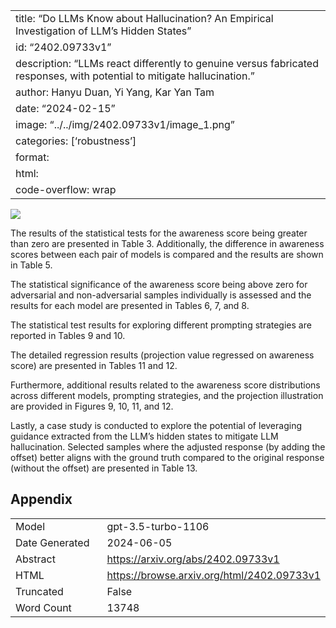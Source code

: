 
---
title: "Do LLMs Know about Hallucination? An Empirical Investigation of LLM's Hidden States"
id: "2402.09733v1"
description: "LLMs react differently to genuine versus fabricated responses, with potential to mitigate hallucination."
author: Hanyu Duan, Yi Yang, Kar Yan Tam
date: "2024-02-15"
image: "../../img/2402.09733v1/image_1.png"
categories: ['robustness']
format:
  html:
    code-overflow: wrap
---

![](../../img/2402.09733v1/image_1.png)

The results of the statistical tests for the awareness score being greater than zero are presented in Table 3. Additionally, the difference in awareness scores between each pair of models is compared and the results are shown in Table 5.

The statistical significance of the awareness score being above zero for adversarial and non-adversarial samples individually is assessed and the results for each model are presented in Tables 6, 7, and 8.

The statistical test results for exploring different prompting strategies are reported in Tables 9 and 10.

The detailed regression results (projection value regressed on awareness score) are presented in Tables 11 and 12.

Furthermore, additional results related to the awareness score distributions across different models, prompting strategies, and the projection illustration are provided in Figures 9, 10, 11, and 12.

Lastly, a case study is conducted to explore the potential of leveraging guidance extracted from the LLM’s hidden states to mitigate LLM hallucination. Selected samples where the adjusted response (by adding the offset) better aligns with the ground truth compared to the original response (without the offset) are presented in Table 13.

## Appendix

|          |          |
|----------|----------|
| Model     | gpt-3.5-turbo-1106       |
| Date Generated     | 2024-06-05       |
| Abstract | [https://arxiv.org/abs/2402.09733v1](https://arxiv.org/abs/2402.09733v1)        |
| HTML     | [https://browse.arxiv.org/html/2402.09733v1](https://browse.arxiv.org/html/2402.09733v1)       |
| Truncated       | False       |
| Word Count       | 13748       |